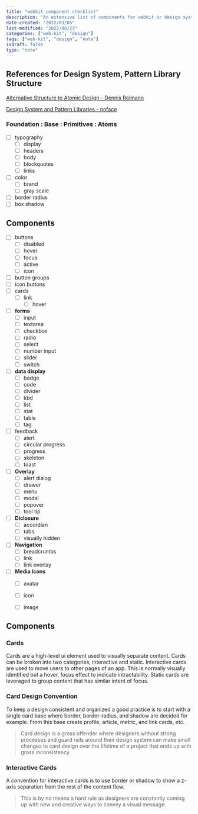```yaml
---
title: "webkit component checklist"
description: "An extensive list of components for webkit or design system"
date-created: "2022/03/05"
last-modified: "2022/08/23"
categories: ["web-kit", "design"]
tags: ["web-kit", "design", "note"]
isdraft: false
type: "note"
---
```


## References for Design System, Pattern Library Structure

[Alternative Structure to Atomic Design - Dennis Reimann](https://dennisreimann.de/articles/atomic-design-is-messy.html)

[Design System and Pattern Libraries - noface](https://noface.co.uk/design-systems-pattern-libraries/)

### Foundation : Base : Primitives : Atoms

- [ ] typography
  - [ ] display
  - [ ] headers
  - [ ] body
  - [ ] blockquotes
  - [ ] links
- [ ] color
  - [ ] brand
  - [ ] gray scale
- [ ] border radius
- [ ] box shadow

## Components

- [ ] buttons
  - [ ] disabled
  - [ ] hover
  - [ ] focus
  - [ ] active
  - [ ] icon
- [ ] button groups
- [ ] icon buttons
- [ ] cards
  - [ ] link
    - [ ] hover
- [ ] **forms**
  - [ ] input
  - [ ] textarea
  - [ ] checkbox
  - [ ] radio
  - [ ] select
  - [ ] number input
  - [ ] slider
  - [ ] switch
- [ ] **data display**
  - [ ] badge
  - [ ] code
  - [ ] divider
  - [ ] kbd
  - [ ] list
  - [ ] stat
  - [ ] table
  - [ ] tag
- [ ] feedback
  - [ ] alert
  - [ ] circular progress
  - [ ] progress
  - [ ] skeleton
  - [ ] toast
- [ ] **Overlay**
  - [ ] alert dialog
  - [ ] drawer
  - [ ] menu
  - [ ] modal
  - [ ] popover
  - [ ] tool tip
- [ ] **Diclosure**
  - [ ] accordian
  - [ ] tabs
  - [ ] visually hidden
- [ ] **Navigation**
  - [ ] breadcrumbs
  - [ ] link
  - [ ] link overlay
- [ ] **Media Icons**
  - [ ] avatar
  - [ ] icon
  - [ ] image


## Components 

### Cards 

Cards are a high-level ui element used to visually separate content. Cards can be broken into two categories, interactive and static. Interactive cards are used to move users to other pages of an app. This is normally visually identified but a hover, focus effect to indicate intractability. Static cards are leveraged to group content that has similar intent of focus.

### Card Design Convention 

To keep a design consistent and organized a good practice is to start with a single card base where border, border-radius, and shadow are decided for example. From this base create profile, article, metric, and link cards, etc. 

> Card design is a gross offender where designers without strong processes and guard rails around their design system can make small changes to card design over the lifetime of a project that ends up with gross inconsistency. 


### Interactive Cards 

A convention for interactive cards is to use border or shadow to show a z-axis separation from the rest of the content flow. 

> This is by no means a hard rule as designers are constantly coming up with new and creative ways to convey a visual message. 
